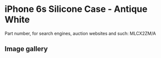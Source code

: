 # iPhone 6s Silicone Case - Antique White

Part number, for search engines, auction websites and such: MLCX2ZM/A

## Image gallery

<div style={{ width: "768px" }}>
  <GalleryComponent
    images={[
      {
        original: "/everysource/MLCX2",
        thumbnail: "/everypreview/MLCX2",
      },
      {
        original: "/everysource/MLCX2_AV1_GOLD",
        thumbnail: "/everypreview/MLCX2_AV1_GOLD",
      },
      {
        original: "/everysource/MLCX2_AV1_SILVER",
        thumbnail: "/everypreview/MLCX2_AV1_SILVER",
      },
      {
        original: "/everysource/MLCX2_AV1_SPACE_GRAY",
        thumbnail: "/everypreview/MLCX2_AV1_SPACE_GRAY",
      }
    ]}
  />
</div>